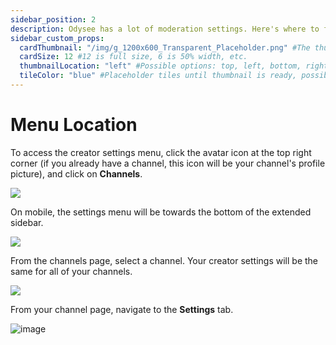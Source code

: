 ---
sidebar_position: 2
description: Odysee has a lot of moderation settings. Here's where to find them.
sidebar_custom_props:
  cardThumbnail: "/img/g_1200x600_Transparent_Placeholder.png" #The thumbnail on the category card.
  cardSize: 12 #12 is full size, 6 is 50% width, etc.
  thumbnailLocation: "left" #Possible options: top, left, bottom, right, none
  tileColor: "blue" #Placeholder tiles until thumbnail is ready, possible options: blue, cream, darkpurple, lightpurple, mauve, orange, pink, none
---

# Menu Location

To access the creator settings menu, click the avatar icon at the top right corner (if you already have a channel, this icon will be your channel's profile picture), and click on **Channels**.

![](/img/en/category-channels1.png)

On mobile, the settings menu will be towards the bottom of the extended sidebar.

![](/img/en/category-channels2.png)

From the channels page, select a channel. Your creator settings will be the same for all of your channels.

![](/img/en/category-channels11.png)

From your channel page, navigate to the **Settings** tab.

![image](https://user-images.githubusercontent.com/80921344/201973918-d2d17918-9562-468b-9ecf-73189d734612.png)

